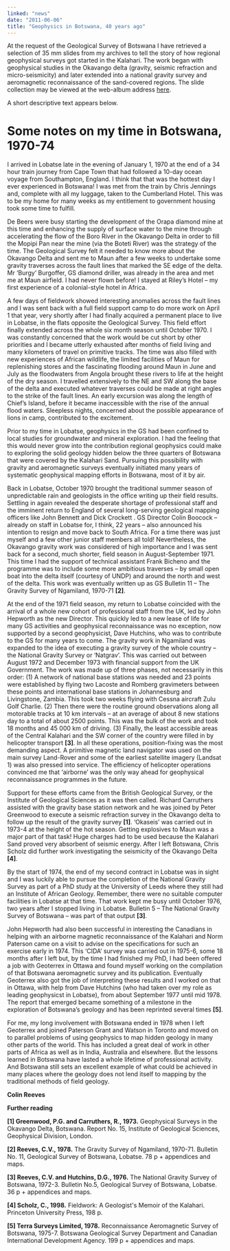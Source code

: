 ```yaml
---
linked: "news"
date: "2011-06-06"
title: "Geophysics in Botswana, 40 years ago"
---
```


At the request of the Geological Survey of Botswana I have retrieved a selection
of 35 mm slides  from my archives to tell the story of how regional geophysical
surveys got started in the Kalahari.  The work began with geophysical studies in
the Okavango delta (gravity, seismic refraction and  micro-seismicity) and later
extended into a national gravity survey and aeromagnetic  reconnaissance of the
sand-covered regions. The slide collection may be viewed at the web-album
address [here](/).

A short descriptive text appears below. 

# Some notes on my time in Botswana, 1970-74 

I arrived in Lobatse late in the evening of January 1, 1970 at the end of a 34
hour train journey  from Cape Town that had followed a 10-day ocean voyage from
Southampton, England. I think  that that was the hottest day I ever experienced
in Botswana! I was met from the train by Chris  Jennings and, complete with all
my luggage, taken to the Cumberland Hotel. This was to be my  home for many
weeks as my entitlement to government housing took some time to fulfill. 

De Beers were busy starting the development of the Orapa diamond mine at this
time and  enhancing the supply of surface water to the mine through accelerating
the flow of the Boro River  in the Okavango Delta in order to fill the Mopipi
Pan near the mine (via the Boteti River) was the  strategy of the time. The
Geological Survey felt it needed to know more about the Okavango Delta  and sent
me to Maun after a few weeks to undertake some gravity traverses across the
fault lines  that marked the SE edge of the delta. Mr ‘Burgy’ Burgoffer, GS
diamond driller, was already in the  area and met me at Maun airfield. I had
never flown before! I stayed at Riley’s Hotel – my first  experience of a
colonial-style hotel in Africa. 

A few days of fieldwork showed interesting anomalies across the fault lines and
I was sent back  with a full field support camp to do more work on April 1 that
year, very shortly after I had finally  acquired a permanent place to live in
Lobatse, in the flats opposite the Geological Survey. This  field effort finally
extended across the whole six month season until October 1970. I was  constantly
concerned that the work would be cut short by other priorities and I became
utterly  exhausted after months of field living and many kilometers of travel on
primitive tracks. The time  was also filled with new experiences of African
wildlife, the limited facilities of Maun for  replenishing stores and the
fascinating flooding around Maun in June and July as the floodwaters  from
Angola brought these rivers to life at the height of the dry season. I travelled
extensively to  the NE and SW along the base of the delta and executed whatever
traverses could be made at  right angles to the strike of the fault lines. An
early excursion was along the length of Chief’s  Island, before it became
inaccessible with the rise of the annual flood waters. Sleepless nights,
concerned about the possible appearance of lions in camp, contributed to the
excitement. 

Prior to my time in Lobatse, geophysics in the GS had been confined to local
studies for  groundwater and mineral exploration. I had the feeling that this
would never grow into the  contribution regional geophysics could make to
exploring the solid geology hidden below the three quarters of Botswana that
were covered by the Kalahari Sand. Pursuing this possibility with gravity  and
aeromagnetic surveys eventually initiated many years of systematic geophysical
mapping  efforts in Botswana, most of it by air. 

Back in Lobatse, October 1970 brought the traditional summer season of
unpredictable rain and  geologists in the office writing up their field results.
Settling in again revealed the desperate  shortage of professional staff and the
imminent return to England of several long-serving  geological mapping officers
like John Bennett and Dick Crockett . GS Director Colin Boocock – already on
staff in Lobatse for, I think, 22 years – also announced his intention to resign
and move  back to South Africa. For a time there was just myself and a few other
junior staff members all  told! Nevertheless, the Okavango gravity work was
considered of high importance and I was sent  back for a second, much shorter,
field season in August-September 1971. This time I had the  support of technical
assistant Frank Bicheno and the programme was to include some more  ambitious
traverses – by small open boat into the delta itself (courtesy of UNDP) and
around the  north and west of the delta. This work was eventually written up as
GS Bulletin 11 – The Gravity  Survey of Ngamiland, 1970-71 __[2]__. 

At the end of the 1971 field season, my return to Lobatse coincided with the
arrival of a whole new  cohort of professional staff from the UK, led by John
Hepworth as the new Director. This quickly led to a new lease of life for many
GS activities and geophysical reconnaissance was no exception,  now supported by
a second geophysicist, Dave Hutchins, who was to contribute to the GS for  many
years to come. The gravity work in Ngamiland was expanded to the idea of
executing a  gravity survey of the whole country – the National Gravity Survey
or ‘Natgrav’. This was carried  out between August 1972 and December 1973 with
financial support from the UK Government.  The work was made up of three phases,
not necessarily in this order: (1) A network of national  base stations was
needed and 23 points were established by flying two Lacoste and Romberg
gravimeters between these points and international base stations in Johannesburg
and  Livingstone, Zambia. This took two weeks flying with Cessna aircraft Zulu
Golf Charlie. (2) Then  there were the routine ground observations along all
motorable tracks at 10 km intervals – at an  average of about 8 new stations day
to a total of about 2500 points. This was the bulk of the work  and took 18
months and 45 000 km of driving. (3) Finally, the least accessible areas of the
Central  Kalahari and the SW corner of the country were filled in by helicopter
transport __[3]__. In all these  operations, position-fixing was the most demanding
aspect. A primitive magnetic land navigator  was used on the main survey
Land-Rover and some of the earliest satellite imagery (Landsat 1) was also
pressed into service. The efficiency of helicopter operations convinced me that
‘airborne’  was the only way ahead for geophysical reconnaissance programmes in
the future. 

Support for these efforts came from the British Geological Survey, or the
Institute of Geological  Sciences as it was then called. Richard Carruthers
assisted with the gravity base station network  and he was joined by Peter
Greenwood to execute a seismic refraction survey in the Okavango  delta to
follow up the result of the gravity survey __[1]__. ‘Okaseis’ was carried out in
1973-4 at the  height of the hot season. Getting explosives to Maun was a major
part of that task! Huge charges  had to be used because the Kalahari Sand proved
very absorbent of seismic energy. After I left  Botswana, Chris Scholz did
further work investigating the seismicity of the Okavango Delta __[4]__. 

By the start of 1974, the end of my second contract in Lobatse was in sight and
I was luckily able  to pursue the completion of the National Gravity Survey as
part of a PhD study at the University of  Leeds where they still had an
Institute of African Geology. Remember, there were no suitable  computer
facilities in Lobatse at that time. That work kept me busy until October 1976,
two years  after I stopped living in Lobatse. Bulletin 5 – The National Gravity
Survey of Botswana – was part  of that output __[3]__. 

John Hepworth had also been successful in interesting the Canadians in helping
with an airborne  magnetic reconnaissance of the Kalahari and Norm Paterson came
on a visit to advise on the  specifications for such an exercise early in 1974.
This ‘CIDA’ survey was carried out in 1975-6,  some 18 months after I left but,
by the time I had finished my PhD, I had been offered a job with  Geoterrex in
Ottawa and found myself working on the compilation of that Botswana aeromagnetic
survey and its publication. Eventually Geoterrex also got the job of
interpreting these results and I  worked on that in Ottawa, with help from Dave
Hutchins (who had taken over my role as leading  geophysicst in Lobatse), from
about September 1977 until mid 1978. The report that emerged  became something
of a milestone in the exploration of Botswana’s geology and has been reprinted
several times __[5]__. 

For me, my long involvement with Botswana ended in 1978 when I left Geoterrex
and joined  Paterson Grant and Watson in Toronto and moved on to parallel
problems of using geophysics to  map hidden geology in many other parts of the
world. This has included a great deal of work in  other parts of Africa as well
as in India, Australia and elsewhere. But the lessons learned in  Botswana have
lasted a whole lifetime of professional activity. And Botswana still sets an
excellent  example of what could be achieved in many places where the geology
does not lend itself to  mapping by the traditional methods of field geology. 

__Colin Reeves__

<PublishDate prepend="Delft, " />

__Further reading__

__[1] Greenwood, P.G. and Carruthers, R., 1973.__ Geophysical Surveys in the
Okavango Delta,  Botswana. Report No. 15, Institute of Geological Sciences,
Geophysical Division, London.

__[2] Reeves, C.V., 1978.__ The Gravity Survey of
Ngamiland, 1970-71. Bulletin No. 11, Geological  Survey of Botswana, Lobatse. 78
p + appendices and maps. 

__[3] Reeves, C.V. and Hutchins, D.G., 1976.__ The National Gravity Survey of
Botswana, 1972-3.  Bulletin No.5, Geological Survey of Botswana, Lobatse. 36 p +
appendices and maps.

__[4] Scholz, C., 1998.__ Fieldwork: A Geologist's Memoir of
the Kalahari. Princeton University Press,  198 p.

__[5] Terra Surveys Limited, 1978.__ Reconnaissance Aeromagnetic Survey of
Botswana, 1975-7.  Botswana Geological Survey Department and Canadian
International Development Agency. 199 p  + appendices and maps.
